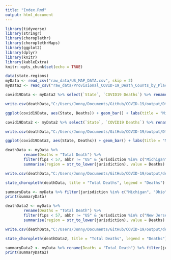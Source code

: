 ```yaml
---
title: "Index.Rmd"
output: html_document
---
```


```r
library(tidyverse)
library(stringr)
library(choroplethr)
library(choroplethrMaps)
library(ggplot2)
library(dplyr)
library(knitr)
library(kableExtra)
knitr::opts_chunk$set(echo = TRUE)
```

 <!-- This chunk is uploading all the databases to my Rmd file. Files from the CDC.   --> 

```r
data(state.regions)
myData <- read_csv("raw_data/US_MAP_DATA.csv", skip = 2)
myData2 <- read_csv("raw_data/Provisional_COVID-19_Death_Counts_by_Place_of_Death_and_State.csv")

```

 <!-- Manipulating data from myData2 from the CDC to show total deaths due to COVID in Midwest Coalition States --> 

```r

covid19Data <- myData2 %>% select(`State`, `COVID19 Deaths`) %>% rename(Deaths = `COVID19 Deaths`) %>% group_by(State) %>% filter(State %in% c("Michigan", "Ohio", "Wisconsin", "Minnesota", "Illinois", "Indiana", "Kentucky") & !is.na(`Deaths`))

write.csv(deathData,"C:/Users/Jonny/Documents/GitHub/COVID-19/output/Dth_by_state_midwest_coalition_data2.csv", row.names = FALSE)
```

 <!-- Preparing to create a bar plot of death data due to COVID for Midwest Coalition States. --> 

```r

ggplot(covid19Data, aes(State, Deaths)) + geom_bar() + labs(title = "Midwest Coalition States COVID deaths", x = "State", y = "Deaths")

```

 <!-- Manipulating data from myData2 from the CDC to show total deaths due to COVID in similar population States --> 

```r

covid19Data2 <- myData2 %>% select(`State`, `COVID19 Deaths`) %>% rename(Deaths = `COVID19 Deaths`) %>% filter(State %in% c("New Jersey", "Georgia", "Maryland", "Colorado", "Pennsylvania", "Tennessee", "Louisiana") & !is.na(`Deaths`))

write.csv(deathData,"C:/Users/Jonny/Documents/GitHub/COVID-19/output/Dth_by_state_similar_pop_data2.csv", row.names = FALSE)
```

<!-- Preparing to create a bar plot of death data due to COVID for Similar Population States. --> 

```r

ggplot(covid19Data2, aes(State, Deaths)) + geom_bar() + labs(title = "Midwest Coalition States COVID deaths", x = "State", y = "Deaths")

```

 <!-- In this chunk I am manipulating a data set into Midwest Coalition states and making a choropleth representation. --> 

```r

deathData <- myData %>% 
        rename(Deaths = "Total Death") %>%
        filter(fips < 57, abbr != "US" & jurisdiction %in% c("Michigan", "Ohio", "Wisconsin", "Minnesota", "Illinois", "Indiana", "Kentucky") & !is.na(fips)) %>%
        summarise(region = str_to_lower(jurisdiction), value = Deaths)

write.csv(deathData,"C:/Users/Jonny/Documents/GitHub/COVID-19/output/deaths_by_state_midwest_coalition.csv", row.names = FALSE)

```

 <!-- In this chunk I'm taking my manipulated data and making my choropleth map for Midwest coalition states. --> 

```r

state_choropleth(deathData, title = "Total Deaths", legend = "Deaths")

```

 <!-- In this chunk I'm attempting to summarize the data to get an idea about the mean deaths for the Midwest coalition states. --> 

```r

summaryData <- myData %>% filter(jurisdiction %in% c("Michigan", "Ohio", "Wisconsin", "Minnesota", "Illinois", "Indiana", "Kentucky")) %>% summary('Total Death') 
print(summaryData)

```

 <!-- In this chunk I am manipulating a data set into comparison states and making a choropleth representation. --> 

```r

deathData2 <- myData %>% 
        rename(Deaths = "Total Death") %>%
        filter(fips < 57, abbr != "US" & jurisdiction %in% c("New Jersey", "Georgia", "Maryland", "Colorado", "Pennsylvania", "Tennessee", "Louisiana")) %>%
        summarise(region = str_to_lower(jurisdiction), value = Deaths)

write.csv(deathData,"C:/Users/Jonny/Documents/GitHub/COVID-19/output/deaths_by_state_similar_pop.csv", row.names = FALSE)

```

 <!-- In this chunk I'm taking my manipulated data and making my choropleth map for my selected comparison states. --> 

```r

state_choropleth(deathData2, title = "Total Deaths", legend = "Deaths")

```

 <!-- In this chunk I'm attempting to summarize the data to get an idea about the mean deaths for the states I've selected to pair against the Midwest coalition states. --> 

```r

summaryData2 <- myData %>% rename(Deaths = "Total Death") %>% filter(jurisdiction %in% c("New Jersey", "Georgia", "Maryland", "Colorado", "Pennsylvania", "Tennessee", "Louisiana")) %>% summary("Deaths")
print(summaryData2)

```








